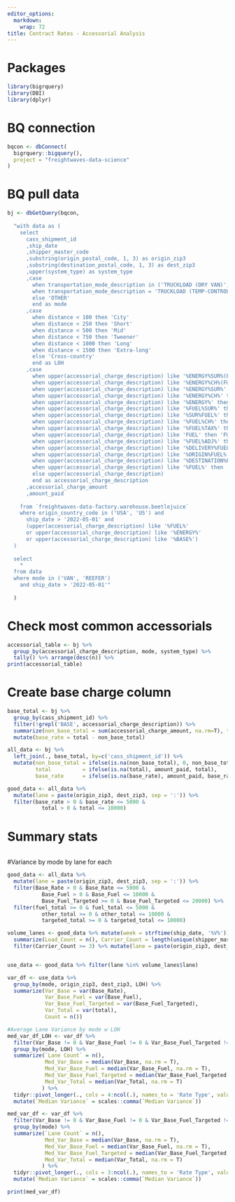 ```yaml
---
editor_options:
  markdown:
    wrap: 72
title: Contract Rates - Accessorial Analysis
---
```


# Packages

```r

library(bigrquery)
library(DBI)
library(dplyr)

```

# BQ connection

```r

bqcon <- dbConnect(
  bigrquery::bigquery(),
  project = "freightwaves-data-science"
)

```

# BQ pull data

```r

bj <- dbGetQuery(bqcon,
                 
  "with data as (
    select
      cass_shipment_id
      ,ship_date
      ,shipper_master_code
      ,substring(origin_postal_code, 1, 3) as origin_zip3
      ,substring(destination_postal_code, 1, 3) as dest_zip3
      ,upper(system_type) as system_type
      ,case 
        when transportation_mode_description in ('TRUCKLOAD (DRY VAN)', 'TRUCKLOAD', 'MOTOR', 'BROKER') then 'VAN'
        when transportation_mode_description = 'TRUCKLOAD (TEMP-CONTROLLED)'then 'REEFER'
        else 'OTHER'
        end as mode
      ,case
        when distance < 100 then 'City'
        when distance < 250 then 'Short'
        when distance < 500 then 'Mid'
        when distance < 750 then 'Tweener'
        when distance < 1000 then 'Long'
        when distance < 1500 then 'Extra-long'
        else 'Cross-country'
        end as LOH
      ,case
        when upper(accessorial_charge_description) like '%ENERGY%SUR%(FUEL%' then 'ENERGY SURCHARGE (FUEL ADJUSTMENT FACTOR)'
        when upper(accessorial_charge_description) like '%ENERGY%CH%(FUEL%' then 'ENERGY CHARGE (FUEL ADJUSTMENT FACTOR)'
        when upper(accessorial_charge_description) like '%ENERGY%SUR%' then 'ENERGY SURCHARGE'
        when upper(accessorial_charge_description) like '%ENERGY%CH%' then 'ENERGY CHARGE'
        when upper(accessorial_charge_description) like '%ENERGY%' then 'ENERGY OTHER'
        when upper(accessorial_charge_description) like '%FUEL%SUR%' then 'FUEL SURCHARGE'
        when upper(accessorial_charge_description) like '%SUR%FUEL%' then 'FUEL SURCHARGE'
        when upper(accessorial_charge_description) like '%FUEL%CH%' then 'FUEL CHARGE'
        when upper(accessorial_charge_description) like '%FUEL%TAX%' then 'FUEL TAX'
        when upper(accessorial_charge_description) like 'FUEL' then 'FUEL'
        when upper(accessorial_charge_description) like '%FUEL%ADJ%' then 'FUEL ADJUSTMENT'
        when upper(accessorial_charge_description) like '%DELIVERY%FUEL%' then 'FUEL DELIVERY'
        when upper(accessorial_charge_description) like '%ORIGIN%FUEL%' then 'FUEL ORIGIN'
        when upper(accessorial_charge_description) like '%DESTINATION%FUEL%' then 'FUEL DESTINATION'
        when upper(accessorial_charge_description) like '%FUEL%' then 'FUEL OTHER'
        else upper(accessorial_charge_description)
        end as accessorial_charge_description
      ,accessorial_charge_amount
      ,amount_paid
      
    from `freightwaves-data-factory.warehouse.beetlejuice`
    where origin_country_code in ('USA', 'US') and
      ship_date > '2022-05-01' and
      (upper(accessorial_charge_description) like '%FUEL%'
      or upper(accessorial_charge_description) like '%ENERGY%'
      or upper(accessorial_charge_description) like '%BASE%')
  )
  
  select
    *
  from data
  where mode in ('VAN', 'REEFER')
    and ship_date > '2022-05-01'"
    
  )

```

# Check most common accessorials

```r

accessorial_table <- bj %>% 
  group_by(accessorial_charge_description, mode, system_type) %>% 
  tally() %>% arrange(desc(n)) %>% 
print(accessorial_table)

```

# Create base charge column

```r

base_total <- bj %>%
  group_by(cass_shipment_id) %>%
  filter(!grepl('BASE', accessorial_charge_description)) %>%
  summarize(non_base_total = sum(accessorial_charge_amount, na.rm=T), total = max(amount_paid)) %>%
  mutate(base_rate = total - non_base_total)

all_data <- bj %>%
  left_join(., base_total, by=c('cass_shipment_id')) %>%
  mutate(non_base_total = ifelse(is.na(non_base_total), 0, non_base_total),
         total          = ifelse(is.na(total), amount_paid, total),
         base_rate      = ifelse(is.na(base_rate), amount_paid, base_rate))

good_data <- all_data %>% 
  mutate(lane = paste(origin_zip3, dest_zip3, sep = ':')) %>% 
  filter(base_rate > 0 & base_rate <= 5000 &
           total > 0 & total <= 10000)

```

# Summary stats

```r


  

```








#Variance by mode by lane for each 

```r

good_data <- all_data %>% 
  mutate(lane = paste(origin_zip3, dest_zip3, sep = ':')) %>% 
  filter(Base_Rate > 0 & Base_Rate <= 5000 &
           Base_Fuel > 0 & Base_Fuel <= 10000 &
           Base_Fuel_Targeted >= 0 & Base_Fuel_Targeted <= 20000) %>%
  filter(fuel_total >= 0 & fuel_total <= 5000 &
           other_total >= 0 & other_total <= 10000 &
           targeted_total >= 0 & targeted_total <= 10000)

volume_lanes <- good_data %>% mutate(week = strftime(ship_date, '%V%')) %>% group_by(mode, origin_zip3, dest_zip3, LOH, week) %>%
  summarize(Load_Count = n(), Carrier_Count = length(unique(shipper_master_code))) %>%
  filter(Carrier_Count >= 3) %>% mutate(lane = paste(origin_zip3, dest_zip3, sep = ':'))


use_data <- good_data %>% filter(lane %in% volume_lanes$lane)

var_df <- use_data %>%
  group_by(mode, origin_zip3, dest_zip3, LOH) %>%
  summarize(Var_Base = var(Base_Rate), 
            Var_Base_Fuel = var(Base_Fuel),
            Var_Base_Fuel_Targeted = var(Base_Fuel_Targeted),
            Var_Total = var(total),
            Count = n())

#Average Lane Variance by mode w LOH
med_var_df_LOH <- var_df %>% 
  filter(Var_Base != 0 & Var_Base_Fuel != 0 & Var_Base_Fuel_Targeted != 0) %>% 
  group_by(mode, LOH) %>%
  summarize(`Lane Count` = n(), 
            Med_Var_Base = median(Var_Base, na.rm = T), 
            Med_Var_Base_Fuel = median(Var_Base_Fuel, na.rm = T),
            Med_Var_Base_Fuel_Targeted = median(Var_Base_Fuel_Targeted, na.rm = T),
            Med_Var_Total = median(Var_Total, na.rm = T)
           ) %>% 
  tidyr::pivot_longer(., cols = 4:ncol(.), names_to = 'Rate Type', values_to = 'Median Variance') %>%
  mutate(`Median Variance` = scales::comma(`Median Variance`))

med_var_df <- var_df %>% 
  filter(Var_Base != 0 & Var_Base_Fuel != 0 & Var_Base_Fuel_Targeted != 0) %>% 
  group_by(mode) %>%
  summarize(`Lane Count` = n(), 
            Med_Var_Base = median(Var_Base, na.rm = T), 
            Med_Var_Base_Fuel = median(Var_Base_Fuel, na.rm = T),
            Med_Var_Base_Fuel_Targeted = median(Var_Base_Fuel_Targeted, na.rm = T),
            Med_Var_Total = median(Var_Total, na.rm = T)
           ) %>% 
  tidyr::pivot_longer(., cols = 3:ncol(.), names_to = 'Rate Type', values_to = 'Median Variance') %>%
  mutate(`Median Variance` = scales::comma(`Median Variance`))

print(med_var_df)
```



```r

```